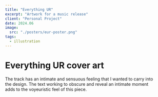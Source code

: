 ```yaml
---
title: "Everything UR"
excerpt: "Artwork for a music release"
client: "Personal Project"
date: 2024.06
image:
  src: "./posters/eur-poster.png"
tags:
  - illustration
---
```


# Everything UR cover art

The track has an intimate and sensuous feeling that I wanted to carry into the design. The text working to obscure and reveal an intimate moment adds to the voyeuristic feel of this piece.
